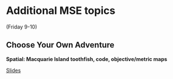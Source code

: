 # Additional MSE topics {#grab-bag}

(Friday 9-10)

## Choose Your Own Adventure


::: {.slide-deck}
**Spatial: Macquarie Island toothfish, code, objective/metric maps**

::: {.slides}
[Slides](https://docs.google.com/presentation/d/1dktTTrWjs01kew56lafMinFLl-ZYWMuUC70Hli9syys/edit?usp=sharing)
:::
:::


